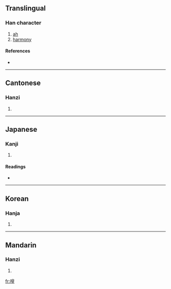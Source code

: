 ==Translingual==

===Han character===
{{Han char|rn=30|rad=口|as=09|sn=12|four=6601<sub>4</sub>|canj=口竹日土 (RHAG)}}

# [[ah]]
# [[harmony]]

====References====
* {{Han ref|kx=0199.250|dkj=03973|dj=0421.150|hdz=10657.030|uh=55A4|ud=21924|bh=D874|bd=55412}}

----

==Cantonese==

===Hanzi===
{{yue-hanzi|jyut=|y=wong4}}

# {{defn|Cantonese}}

----

==Japanese==

===Kanji===
{{ja-kanji|grade=|rs=口09}}

# {{defn|Japanese}}

====Readings====
* {{ja-readings|on=[[こう]] (kō), [[おう]] (ō), [[きょう]] (kyō)|kun=[[なきごえ]] (nakigoe)}}

----

==Korean==

===Hanja===
{{ko-hanja|hangeul=황|rv=hwang|mr=hwang}}

# {{defn|Korean}}

----

==Mandarin==

===Hanzi===
{{cmn-hanzi|pin=[[huáng]] ([[huang2]])|wg=huang<sup>2</sup>}}

# {{defn|Mandarin}}

[[fr:喤]]